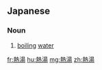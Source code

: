 ==Japanese==
{{ja-kanjitab|ねつ|k1=ねっ|とう|yomi=on}}

===Noun===
{{ja-noun|ねっとう}}
# [[boiling]] [[water]]

[[fr:熱湯]]
[[hu:熱湯]]
[[mg:熱湯]]
[[zh:熱湯]]